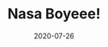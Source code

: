 ---
title: Nasa Boyeee!
slug: nasa
date: 2020-07-26
featureImage: nasa.jpg
excerpt: This is the first non-tech blog
---